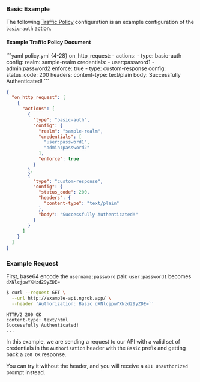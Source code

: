 ### Basic Example

The following [Traffic Policy](/traffic-policy/)
configuration is an example configuration of the `basic-auth` action.

#### Example Traffic Policy Document

<CodeGroup>
```yaml policy.yml {4-28}
on_http_request:
  - actions:
      - type: basic-auth
        config:
          realm: sample-realm
          credentials:
            - user:password1
            - admin:password2
          enforce: true
      - type: custom-response
        config:
          status_code: 200
          headers:
            content-type: text/plain
          body: Successfully Authenticated!
```

```json policy.json {5-51}
{
  "on_http_request": [
    {
      "actions": [
        {
          "type": "basic-auth",
          "config": {
            "realm": "sample-realm",
            "credentials": [
              "user:password1",
              "admin:password2"
            ],
            "enforce": true
          }
        },
        {
          "type": "custom-response",
          "config": {
            "status_code": 200,
            "headers": {
              "content-type": "text/plain"
            },
            "body": "Successfully Authenticated!"
          }
        }
      ]
    }
  ]
}
```
</CodeGroup>

### Example Request

First, base64 encode the `username:password` pair.
`user:password1` becomes `dXNlcjpwYXNzd29yZDE=`

```bash
$ curl --request GET \
  --url http://example-api.ngrok.app/ \
  --header 'Authorization: Basic dXNlcjpwYXNzd29yZDE=`'
```

```http
HTTP/2 200 OK
content-type: text/html
Successfully Authenticated!
...
```

In this example, we are sending a request to our API with a valid set of credentials in
the `Authorization` header with the `Basic` prefix and getting back a `200 OK`
response.

You can try it without the header, and you will receive a `401 Unauthorized` prompt
instead.
